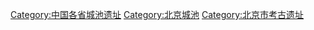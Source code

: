 [[Category:中国各省城池遗址|Category:中国各省城池遗址]]
[[Category:北京城池|Category:北京城池]]
[[Category:北京市考古遗址|Category:北京市考古遗址]]